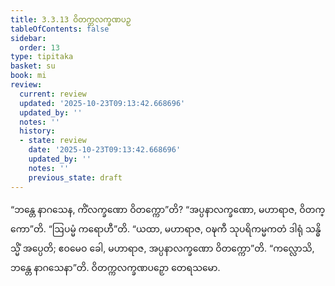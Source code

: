 ```yaml
---
title: 3.3.13 ဝိတက္ကလက္ခဏပဉှ
tableOfContents: false
sidebar:
  order: 13
type: tipitaka
basket: su
book: mi
review:
  current: review
  updated: '2025-10-23T09:13:42.668696'
  updated_by: ''
  notes: ''
  history:
  - state: review
    date: '2025-10-23T09:13:42.668696'
    updated_by: ''
    notes: ''
    previous_state: draft
---
```



<ReviewStatus review={frontmatter.review} showDetails={true} />

<HypothesisAnnotation frontmatter={frontmatter} />

<DynamicBreadcrumb />

<Division number="61" book="mi" e="ch" v="28">

<Paragraph number="305" book="mi">
“ဘန္တေ နာဂသေန, ကိံလက္ခဏော ဝိတက္ကော”တိ? “အပ္ပနာလက္ခဏော, မဟာရာဇ, ဝိတက္ကော”တိ.
</Paragraph>

<Paragraph number="306" book="mi">
“ဩပမ္မံ ကရောဟီ”တိ. “ယထာ, မဟာရာဇ, ဝဍ္ဎကီ သုပရိကမ္မကတံ ဒါရုံ သန္ဓိသ္မိံ အပ္ပေတိ; ဧဝမေဝ ခေါ, မဟာရာဇ, အပ္ပနာလက္ခဏော ဝိတက္ကော”တိ.
</Paragraph>

<Paragraph number="307" book="mi">
“ကလ္လောသိ, ဘန္တေ နာဂသေနာ”တိ.

</Paragraph>
</Division>

<Paragraph number="308" type="center" book="mi">
ဝိတက္ကလက္ခဏပဉှော တေရသမော.
</Paragraph>